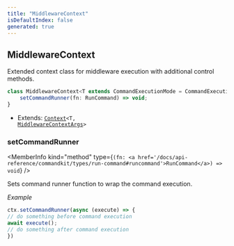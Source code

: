 ```yaml
---
title: "MiddlewareContext"
isDefaultIndex: false
generated: true
---
```



<!-- This file was generated from the CommandKit source. Do not modify. Instead, re-run the "docgen" script -->


## MiddlewareContext

<GenerationInfo sourceFile="packages/commandkit/src/app/commands/Context.ts" sourceLine="569" packageName="commandkit" />

Extended context class for middleware execution with additional control methods.

```ts title="Signature"
class MiddlewareContext<T extends CommandExecutionMode = CommandExecutionMode> extends Context<T, MiddlewareContextArgs> {
    setCommandRunner(fn: RunCommand) => void;
}
```
* Extends: <code><a href='/docs/api-reference/commandkit/classes/context#context'>Context</a>&#60;T, <a href='/docs/api-reference/commandkit/interfaces/middleware-context-args#middlewarecontextargs'>MiddlewareContextArgs</a>&#62;</code>



<div className="members-wrapper">

### setCommandRunner

<MemberInfo kind="method" type={`(fn: <a href='/docs/api-reference/commandkit/types/run-command#runcommand'>RunCommand</a>) => void`}   />

Sets command runner function to wrap the command execution.



*Example*

```ts
ctx.setCommandRunner(async (execute) => {
// do something before command execution
await execute();
// do something after command execution
})
```


</div>

